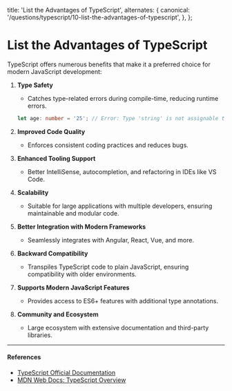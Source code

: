 
  title: 'List the Advantages of TypeScript',
  alternates: {
    canonical: '/questions/typescript/10-list-the-advantages-of-typescript',
  },
};

# List the Advantages of TypeScript

TypeScript offers numerous benefits that make it a preferred choice for modern JavaScript development:

1. **Type Safety**

   - Catches type-related errors during compile-time, reducing runtime errors.

   ```typescript
   let age: number = '25'; // Error: Type 'string' is not assignable to type 'number'.
   ```

2. **Improved Code Quality**

   - Enforces consistent coding practices and reduces bugs.

3. **Enhanced Tooling Support**

   - Better IntelliSense, autocompletion, and refactoring in IDEs like VS Code.

4. **Scalability**

   - Suitable for large applications with multiple developers, ensuring maintainable and modular code.

5. **Better Integration with Modern Frameworks**

   - Seamlessly integrates with Angular, React, Vue, and more.

6. **Backward Compatibility**

   - Transpiles TypeScript code to plain JavaScript, ensuring compatibility with older environments.

7. **Supports Modern JavaScript Features**

   - Provides access to ES6+ features with additional type annotations.

8. **Community and Ecosystem**
   - Large ecosystem with extensive documentation and third-party libraries.

---

#### References

- [TypeScript Official Documentation](https://www.typescriptlang.org/docs/)
- [MDN Web Docs: TypeScript Overview](https://developer.mozilla.org/en-US/docs/Web/TypeScript)

<GithubEdit link='/questions/typescript/10-list-the-advantages-of-typescript/page.mdx' />
